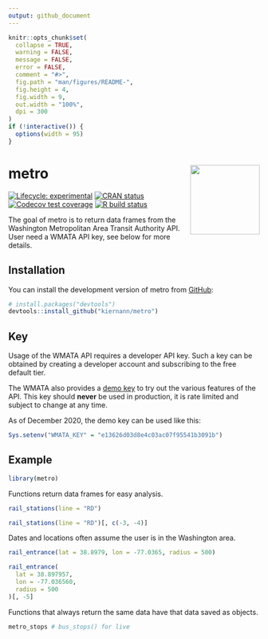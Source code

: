 ```yaml
---
output: github_document
---
```


<!-- README.md is generated from README.Rmd. Please edit that file -->

```r
knitr::opts_chunk$set(
  collapse = TRUE,
  warning = FALSE,
  message = FALSE,
  error = FALSE,
  comment = "#>",
  fig.path = "man/figures/README-",
  fig.height = 4,
  fig.width = 9,
  out.width = "100%",
  dpi = 300
)
if (!interactive()) {
  options(width = 95)
}
```

# metro <img src='man/figures/logo.png' align="right" height="139" />

<!-- badges: start -->
[![Lifecycle: experimental][life_badge]][life_link]
[![CRAN status][cran_badge]][cran_link]
[![Codecov test coverage][cov_badge]][cov_link]
[![R build status][ga_badge]][ga_link]
<!-- badges: end -->

The goal of metro is to return data frames from the Washington Metropolitan Area
Transit Authority API. User need a WMATA API key, see below for more details.

## Installation

You can install the development version of metro from [GitHub][gh]:

```r
# install.packages("devtools")
devtools::install_github("kiernann/metro")
```

## Key

Usage of the WMATA API requires a developer API key. Such a key can be obtained
by creating a developer account and subscribing to the free default tier.

The WMATA also provides a [demo key][demo] to try out the various features of
the API. This key should **never** be used in production, it is rate limited and
subject to change at any time.

As of December 2020, the demo key can be used like this:

```r
Sys.setenv("WMATA_KEY" = "e13626d03d8e4c03ac07f95541b3091b")
```

## Example

```r
library(metro)
```

Functions return data frames for easy analysis.

```r
rail_stations(line = "RD")
```

```r
rail_stations(line = "RD")[, c(-3, -4)]
```

Dates and locations often assume the user is in the Washington area.

```r
rail_entrance(lat = 38.8979, lon = -77.0365, radius = 500)
```

```r
rail_entrance(
  lat = 38.897957, 
  lon = -77.036560, 
  radius = 500
)[, -5]
```

Functions that always return the same data have that data saved as objects.

```r
metro_stops # bus_stops() for live
```

<!-- refs: start -->
[life_badge]: https://img.shields.io/badge/lifecycle-experimental-orange.svg
[life_link]: https://www.tidyverse.org/lifecycle/#experimental
[cran_badge]: https://www.r-pkg.org/badges/version/metro
[cran_link]: https://CRAN.R-project.org/package=metro
[ga_badge]: https://github.com/kiernann/metro/workflows/R-CMD-check/badge.svg
[ga_link]: https://github.com/kiernann/metro/actions
[cov_badge]: https://codecov.io/gh/kiernann/metro/branch/master/graph/badge.svg
[cov_link]: https://codecov.io/gh/kiernann/metro?branch=master
[gh]: https://github.com/kiernann/metro
[demo]: https://developer.wmata.com/products/5475f236031f590f380924ff
<!-- refs: end -->
